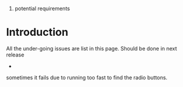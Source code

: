 #potential requirements

= Introduction =

All the under-going issues are list in this page. Should be done in next release

* {{{FinderTest#find_all_and_first}}}

sometimes it fails due to running too fast to find the radio buttons.

 
 
 
 
 